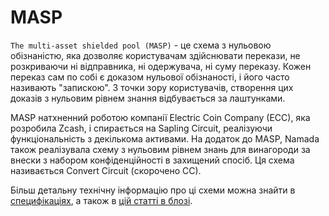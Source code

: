 # MASP

`The multi-asset shielded pool (MASP)` -  це схема з нульовою обізнаністю, яка дозволяє користувачам здійснювати перекази, не розкриваючи ні відправника, ні одержувача, ні суму переказу. Кожен переказ сам по собі є доказом нульової обізнаності, і його часто називають "запискою". З точки зору користувачів, створення цих доказів з нульовим рівнем знання відбувається за лаштунками.

MASP натхненний роботою компанії Electric Coin Company (ECC), яка розробила Zcash, і спирається на Sapling Circuit, реалізуючи функціональність з декількома активами. На додаток до MASP, Namada також реалізувала схему з нульовим рівнем знань для винагороди за внески з набором конфіденційності в захищений спосіб. Ця схема називається Convert Circuit (скорочено CC).

Більш детальну технічну інформацію про ці схеми можна знайти в [специфікаціях](https://specs.namada.net), а також в [цій статті в блозі](https://namada.net/blog/understanding-the-masp-and-cc-circuits).
